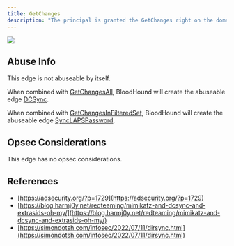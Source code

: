 ```yaml
---
title: GetChanges
description: "The principal is granted the GetChanges right on the domain."
---
```


<Frame>
  <img src="/assets/image-2-1.png"/>
</Frame>

## Abuse Info

This edge is not abuseable by itself.

When combined with [GetChangesAll](/hc/en-us/articles/GetChangesAll), BloodHound will create the abuseable edge [DCSync](/hc/en-us/articles/DCSync).

When combined with [GetChangesInFilteredSet](/hc/en-us/articles/GetChangesInFilteredSet), BloodHound will create the abuseable edge [SyncLAPSPassword](/hc/en-us/articles/SyncLAPSPassword).

## Opsec Considerations

This edge has no opsec considerations.

## References

* [https://adsecurity.org/?p=1729](https://adsecurity.org/?p=1729)
* [https://blog.harmj0y.net/redteaming/mimikatz-and-dcsync-and-extrasids-oh-my/](https://blog.harmj0y.net/redteaming/mimikatz-and-dcsync-and-extrasids-oh-my/)
* [https://simondotsh.com/infosec/2022/07/11/dirsync.html](https://simondotsh.com/infosec/2022/07/11/dirsync.html)

